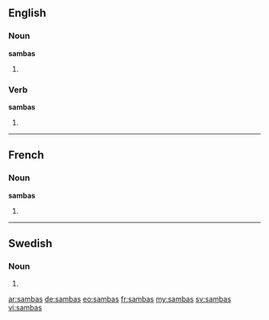 ==English==

===Noun===
'''sambas'''

# {{plural of|[[samba]]}}

===Verb===
'''sambas'''

# {{third-person singular of|[[samba]]}}

----

==French==

===Noun===
'''sambas''' {{m}}

# {{plural of|[[samba]]|lang=fr}}


----

==Swedish==

===Noun===
{{infl|sv|noun form}}

# {{sv-noun-form-indef-gen|samba}}

[[ar:sambas]]
[[de:sambas]]
[[eo:sambas]]
[[fr:sambas]]
[[my:sambas]]
[[sv:sambas]]
[[vi:sambas]]